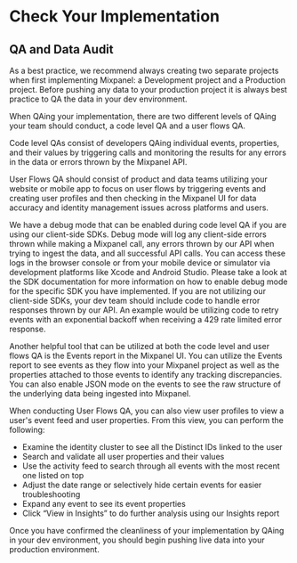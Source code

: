 # Check Your Implementation

## QA and Data Audit
As a best practice, we recommend always creating two separate projects when first implementing Mixpanel: a Development project and a Production project. Before pushing any data to your production project it is always best practice to QA the data in your dev environment.

When QAing your implementation, there are two different levels of QAing your team should conduct, a code level QA and a user flows QA. 

Code level QAs consist of developers QAing individual events, properties, and their values by triggering calls and monitoring the results for any errors in the data or errors thrown by the Mixpanel API.

User Flows QA should consist of product and data teams utilizing your website or mobile app to focus on user flows by triggering events and creating user profiles and then checking in the Mixpanel UI for data accuracy and identity management issues across platforms and users.

We have a debug mode that can be enabled during code level QA if you are using our client-side SDKs. Debug mode will log any client-side errors thrown while making a Mixpanel call, any errors thrown by our API when trying to ingest the data, and all successful API calls. You can access these logs in the browser console or from your mobile device or simulator via development platforms like Xcode and Android Studio. Please take a look at the SDK documentation for more information on how to enable debug mode for the specific SDK you have implemented. If you are not utilizing our client-side SDKs, your dev team should include code to handle error responses thrown by our API. An example would be utilizing code to retry events with an exponential backoff when receiving a 429 rate limited error response.

Another helpful tool that can be utilized at both the code level and user flows QA is the Events report in the Mixpanel UI. You can utilize the Events report to see events as they flow into your Mixpanel project as well as the properties attached to those events to identify any tracking discrepancies. You can also enable JSON mode on the events to see the raw structure of the underlying data being ingested into Mixpanel.

When conducting User Flows QA, you can also view user profiles to view a user's event feed and user properties. From this view, you can perform the following:

- Examine the identity cluster to see all the Distinct IDs linked to the user
- Search and validate all user properties and their values
- Use the activity feed to search through all events with the most recent one listed on top
- Adjust the date range or selectively hide certain events for easier troubleshooting
- Expand any event to see its event properties
- Click “View in Insights” to do further analysis using our Insights report


Once you have confirmed the cleanliness of your implementation by QAing in your dev environment, you should begin pushing live data into your production environment.

